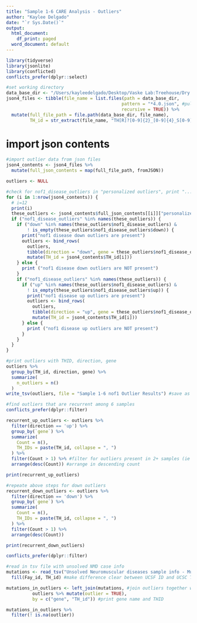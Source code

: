 ```yaml
---
title: "Sample 1-6 CARE Analysis - Outliers"
author: "Kaylee Delgado"
date: "`r Sys.Date()`"
output:
  html_document:
    df_print: paged
  word_document: default
---
```


```r

library(tidyverse)
library(jsonlite)
library(conflicted)
conflicts_prefer(dplyr::select)
```


```r

#set working directory 
data_base_dir <- "/Users/kayleedelgado/Desktop/Vaske Lab:Treehouse/Dry Lab/thops549-muscle-vs-gtex-2024sept3-NEW/Sample_1-6_CARE_Analysis"
json4_files <- tibble(file_name = list.files(path = data_base_dir,
                                            pattern = "*4.0.json", #pull 4.0json files from each sample
                                            recursive = TRUE)) %>%
  mutate(full_file_path = file.path(data_base_dir, file_name),
         TH_id = str_extract(file_name, "TH[R]?[0-9]{2}_[0-9]{4}_S[0-9]{2}")) #extract THID from sample file

```

# import json contents
```r

#import outlier data from json files
json4_contents <- json4_files %>%
  mutate(full_json_contents = map(full_file_path, fromJSON))

```

```r

outliers <- NULL

#check for nof1_disease_outliers in "personalized outliers", print "... are present" or "... are NOT present"
for (i in 1:nrow(json4_contents)) {
  # i=12
  print(i)
  these_outliers <- json4_contents$full_json_contents[[i]]["personalized_outliers"]$personalized_outliers
  if ("nof1_disease_outliers" %in% names(these_outliers)) {
    if ("down" %in% names(these_outliers$nof1_disease_outliers) & 
        ! is_empty(these_outliers$nof1_disease_outliers$down)) {
      print("nof1 disease down outliers are present")    
      outliers <- bind_rows(
        outliers,
        tibble(direction = "down", gene = these_outliers$nof1_disease_outliers$down) %>%
        mutate(TH_id = json4_contents$TH_id[i]))
    } else {
      print ("nof1 disease down outliers are NOT present")    
    }
    if ("nof1_disease_outliers" %in% names(these_outliers)) {
      if ("up" %in% names(these_outliers$nof1_disease_outliers) & 
        ! is_empty(these_outliers$nof1_disease_outliers$up)) {
        print("nof1 disease up outliers are present")    
        outliers <- bind_rows(
          outliers,
          tibble(direction = "up", gene = these_outliers$nof1_disease_outliers$up) %>% #create tibble to show results
          mutate(TH_id = json4_contents$TH_id[i])) 
      } else {
        print ("nof1 disease up outliers are NOT present")    
      }
    }
  }
}
```

```r

#print outliers with THID, direction, gene
outliers %>%
  group_by(TH_id, direction, gene) %>%
  summarize(
    n_outliers = n()
  )
write_tsv(outliers, file = "Sample 1-6 nof1 Outlier Results") #save as tsv file
```

```r

#find outliers that are recurrent among 6 samples
conflicts_prefer(dplyr::filter)

recurrent_up_outliers <- outliers %>%
  filter(direction == 'up') %>%
  group_by(`gene`) %>%
  summarize(
    Count = n(),
    TH_IDs = paste(TH_id, collapse = ", ")
  ) %>%
  filter(Count > 1) %>% #filter for outliers present in 2+ samples (ie >1) 
  arrange(desc(Count)) #arrange in descending count

print(recurrent_up_outliers)
```

```r

#repeate above steps for down outliers
recurrent_down_outliers <- outliers %>%
  filter(direction == 'down') %>%
  group_by(`gene`) %>%
  summarize(
    Count = n(),
    TH_IDs = paste(TH_id, collapse = ", ")
  ) %>%
  filter(Count > 1) %>%
  arrange(desc(Count))

print(recurrent_down_outliers)
```



```r

conflicts_prefer(dplyr::filter)

#read in tsv file with unsolved NMD case info
mutations <- read_tsv("Unsolved Neuromuscular diseases sample info - Mutations 1-6.tsv") %>%
  fill(Fay_id, TH_id) #make difference clear between UCSF ID and UCSC THID

mutations_in_outliers <- left_join(mutations, #join outliers together with variants
          outliers %>% mutate(outlier = TRUE),
          by = c("gene", "TH_id")) #print gene name and THID

mutations_in_outliers %>%
  filter(! is.na(outlier))
```

